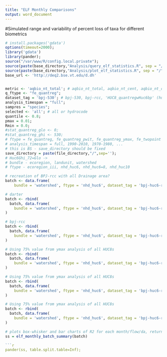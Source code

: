 ```yaml
---
title: "ELF Monthly Comparisons"
output: word_document
---
```

#Simulated range and variability of percent loss of taxa for different biometrics


```r
# install.packages('gdata')
options(timeout=2000);
library('gdata')
library(pander);
source("/var/www/R/config.local.private");
source(paste(base_directory,"Analysis/query_elf_statistics.R", sep = "/")); 
source(paste(base_directory,"Analysis/plot_elf_statistics.R", sep = "/")); 
base_url <- 'http://deq2.bse.vt.edu/d.dh'


metric <- 'aqbio_nt_total'; # aqbio_nt_total, aqbio_nt_cent, aqbio_nt_darter, aqbio_nt_benins
q_ftype <- "fe_quantreg";
dataset_tag = 'bpj-530'; # bpj-530, bpj-rcc, 'HUC8_quantregwHuc6bp' (huc 6)
analysis_timespan = "full";
sampres = "species";
selected <- 'all'; # all or hydrocode
quantile <- 0.8;
pmax = 0.01;
Rmin = 0.0;
#stat_quantreg_glo <- 0; 
#stat_quantreg_ghi <- 530; 
# ftype = fe_quantreg, fe_quantreg_pwit, fe_quantreg_ymax, fe_twopoint
# analysis_timespan = full, 1990-2010, 1970-1980, ...
# this is BS - save_directory should be fixed
save_directory = paste(file_directory,"/",sep='');
# Huc6Ghi_72=Glo ->
# bundle - ecoregion, landunit, watershed
# ftype - ecoregion_iii, nhd_huc6, nhd_huc6=8, nhd_huc10

# recreation of BPJ-rcc with all Drainage area?
batch <- data.frame(
    bundle = 'watershed', ftype = 'nhd_huc6', dataset_tag = 'bpj-huc6-rcc', q_ftype = 'fe_elf', metric = 'aqbio_nt_total', title = "HUC6 - Total # of Taxa")

# darter
batch <- rbind(
  batch, data.frame(
    bundle = 'watershed', ftype = 'nhd_huc6', dataset_tag = 'bpj-huc6-rcc', q_ftype = 'fe_elf', metric = 'aqbio_nt_darter', title = "HUC8 - # of Taxa Darters")
)

# bpj-rcc
batch <- rbind(
  batch, data.frame(
    bundle = 'watershed', ftype = 'nhd_huc6', dataset_tag = 'bpj-huc6-rcc', q_ftype = 'fe_elf', metric = 'aqbio_nt_minnow', title = "HUC8 - # of Taxa True Minnows")
)

# Using 75% value from ymax analysis of all HUC8s
batch <- rbind(
  batch, data.frame(
    bundle = 'watershed', ftype = 'nhd_huc6', dataset_tag = 'bpj-huc6-rcc', q_ftype = 'fe_elf', metric = 'aqbio_nt_cent', title = "HUC8 - # of Taxa Centrarchids")
)

# Using 75% value from ymax analysis of all HUC8s
batch <- rbind(
  batch, data.frame(
    bundle = 'watershed', ftype = 'nhd_huc6', dataset_tag = 'bpj-huc6-rcc', q_ftype = 'fe_elf', metric = 'aqbio_nt_benins', title = "HUC8 - # of Taxa Benthic Insectivores")
)

# Using 75% value from ymax analysis of all HUC8s
batch <- rbind(
  batch, data.frame(
    bundle = 'watershed', ftype = 'nhd_huc6', dataset_tag = 'bpj-huc6-rcc', q_ftype = 'fe_elf', metric = 'aqbio_nt_cypr_native', title = "HUC8 - # of Taxa Native Cyprinidae")
)

# plots box-whisker and bar charts of R2 for each month/flow/da, returns summary
ss = elf_monthly_batch_summary(batch)

```r

pander(ss, table.split.table=Inf);

```
